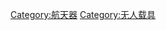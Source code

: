{{catmore}}
{{Commonscat|Space probes}}

[[Category:航天器|Category:航天器]]
[[Category:无人载具|Category:无人载具]]